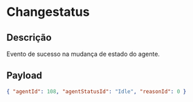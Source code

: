 # Changestatus

## Descrição

Evento de sucesso na mudança de estado do agente.

## Payload

```json copy
{ "agentId": 108, "agentStatusId": "Idle", "reasonId": 0 }
```
